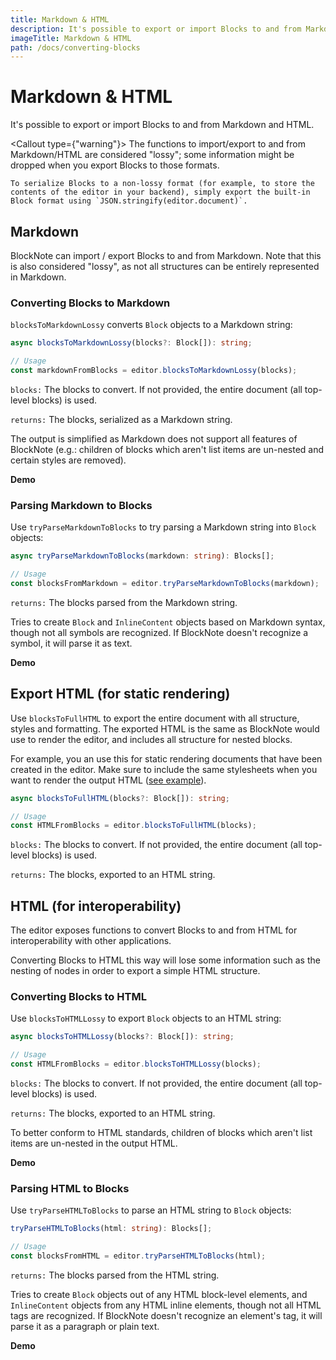 ```yaml
---
title: Markdown & HTML
description: It's possible to export or import Blocks to and from Markdown and HTML.
imageTitle: Markdown & HTML
path: /docs/converting-blocks
---
```



# Markdown & HTML

It's possible to export or import Blocks to and from Markdown and HTML.

<Callout type={"warning"}>
    The functions to import/export to and from Markdown/HTML are considered "lossy"; some information might be dropped when you export Blocks to those formats.

    To serialize Blocks to a non-lossy format (for example, to store the contents of the editor in your backend), simply export the built-in Block format using `JSON.stringify(editor.document)`.

</Callout>

## Markdown

BlockNote can import / export Blocks to and from Markdown. Note that this is also considered "lossy", as not all structures can be entirely represented in Markdown.

### Converting Blocks to Markdown

`blocksToMarkdownLossy` converts `Block` objects to a Markdown string:

```typescript
async blocksToMarkdownLossy(blocks?: Block[]): string;

// Usage
const markdownFromBlocks = editor.blocksToMarkdownLossy(blocks);
```

`blocks:` The blocks to convert. If not provided, the entire document (all top-level blocks) is used.

`returns:` The blocks, serialized as a Markdown string.

The output is simplified as Markdown does not support all features of BlockNote (e.g.: children of blocks which aren't list items are un-nested and certain styles are removed).

**Demo**

<Example name="interoperability/converting-blocks-to-md" />

### Parsing Markdown to Blocks

Use `tryParseMarkdownToBlocks` to try parsing a Markdown string into `Block` objects:

```typescript
async tryParseMarkdownToBlocks(markdown: string): Blocks[];

// Usage
const blocksFromMarkdown = editor.tryParseMarkdownToBlocks(markdown);
```

`returns:` The blocks parsed from the Markdown string.

Tries to create `Block` and `InlineContent` objects based on Markdown syntax, though not all symbols are recognized. If BlockNote doesn't recognize a symbol, it will parse it as text.

**Demo**

<Example name="interoperability/converting-blocks-from-md" />

## Export HTML (for static rendering)

Use `blocksToFullHTML` to export the entire document with all structure, styles and formatting.
The exported HTML is the same as BlockNote would use to render the editor, and includes all structure for nested blocks.

For example, you an use this for static rendering documents that have been created in the editor.
Make sure to include the same stylesheets when you want to render the output HTML ([see example](/examples/backend/rendering-static-documents)).

```typescript
async blocksToFullHTML(blocks?: Block[]): string;

// Usage
const HTMLFromBlocks = editor.blocksToFullHTML(blocks);
```

`blocks:` The blocks to convert. If not provided, the entire document (all top-level blocks) is used.

`returns:` The blocks, exported to an HTML string.

## HTML (for interoperability)

The editor exposes functions to convert Blocks to and from HTML for interoperability with other applications.

Converting Blocks to HTML this way will lose some information such as the nesting of nodes in order to export a simple HTML structure.

### Converting Blocks to HTML

Use `blocksToHTMLLossy` to export `Block` objects to an HTML string:

```typescript
async blocksToHTMLLossy(blocks?: Block[]): string;

// Usage
const HTMLFromBlocks = editor.blocksToHTMLLossy(blocks);
```

`blocks:` The blocks to convert. If not provided, the entire document (all top-level blocks) is used.

`returns:` The blocks, exported to an HTML string.

To better conform to HTML standards, children of blocks which aren't list items are un-nested in the output HTML.

**Demo**

<Example name="interoperability/converting-blocks-to-html" />

### Parsing HTML to Blocks

Use `tryParseHTMLToBlocks` to parse an HTML string to `Block` objects:

```typescript
tryParseHTMLToBlocks(html: string): Blocks[];

// Usage
const blocksFromHTML = editor.tryParseHTMLToBlocks(html);
```

`returns:` The blocks parsed from the HTML string.

Tries to create `Block` objects out of any HTML block-level elements, and `InlineContent` objects from any HTML inline elements, though not all HTML tags are recognized. If BlockNote doesn't recognize an element's tag, it will parse it as a paragraph or plain text.

**Demo**

<Example name="interoperability/converting-blocks-from-html" />
